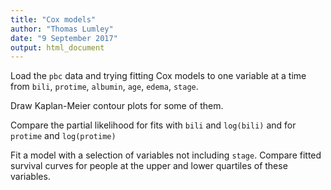 ```yaml
---
title: "Cox models"
author: "Thomas Lumley"
date: "9 September 2017"
output: html_document
---
```


Load the `pbc` data and trying fitting Cox models to one variable at a time from `bili`, `protime`, `albumin`, `age`, `edema`, `stage`.

Draw Kaplan-Meier contour plots for some of them.

Compare the partial likelihood for fits with `bili` and `log(bili)` and for `protime` and `log(protime)`

Fit a model with a selection of variables not including `stage`. Compare fitted survival curves for people at the upper and lower quartiles of these variables. 